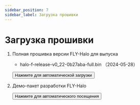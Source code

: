 ```yaml
---
sidebar_position: 7
sidebar_label: Загрузка прошивки
---
```








# Загрузка прошивки

1. Полная прошивка версии FLY-Halo для выпуска

    * halo-f-release-v0_22-0b27aba-full.bin （2024-05-28） 


    <Button variant="contained" disableElevation href="https://cdn.mellow.klipper.cn/firmware/halo-f-release-v0_22-0b27aba-full.bin">Нажмите для автоматической загрузки</Button>

2. Демо-пакет разработки FLY-Halo

    <Button variant="contained" disableElevation href="https://github.com/Mellow-3D/FLY-Halo">Нажмите для автоматического посещения</Button>